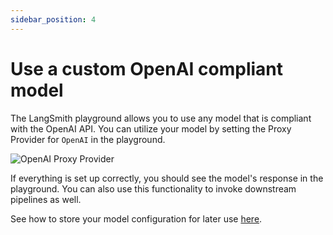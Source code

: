 ```yaml
---
sidebar_position: 4
---
```


# Use a custom OpenAI compliant model

The LangSmith playground allows you to use any model that is compliant with the OpenAI API. You can utilize your model by setting the Proxy Provider for `OpenAI` in the playground.

![OpenAI Proxy Provider](./static/openai_proxy_provider.png)

If everything is set up correctly, you should see the model's response in the playground. You can also use this functionality to invoke downstream pipelines as well.

See how to store your model configuration for later use [here](./save_model_configuration).
